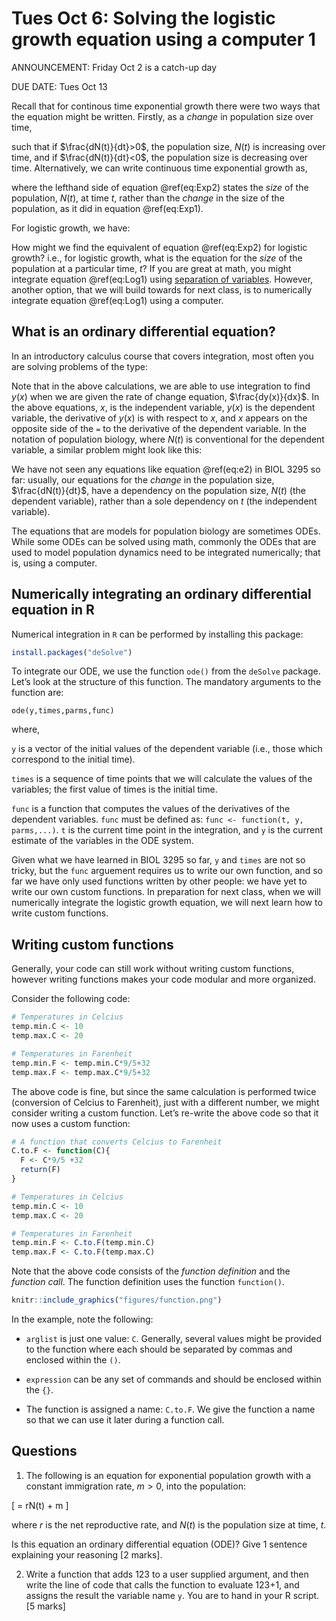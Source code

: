 # Tues Oct 6: Solving the logistic growth equation using a computer 1 {#NumSolve1}

ANNOUNCEMENT: Friday Oct 2 is a catch-up day

DUE DATE: Tues Oct 13

Recall that for continous time exponential growth there were two ways that the equation might be written. Firstly, as a _change_ in population size over time,

\begin{equation}
\frac{dN(t)}{dt} = rN(t),
(\#eq:Exp1)
\end{equation}

such that if $\frac{dN(t)}{dt}>0$, the population size, $N(t)$ is increasing over time, and if $\frac{dN(t)}{dt}<0$, the population size is decreasing over time. Alternatively, we can write continuous time exponential growth as,

\begin{equation}
N(t) = N(0)e^{rt},
(\#eq:Exp2)
\end{equation}

where the lefthand side of equation \@ref(eq:Exp2) states the _size_ of the population, $N(t)$, at time $t$, rather than the _change_ in the size of the population, as it did in equation \@ref(eq:Exp1). 

For logistic growth, we have:

\begin{equation}
\frac{dN(t)}{dt} = rN(t)\left(1 - \frac{N(t)}{K} \right).
(\#eq:Log1)
\end{equation}

How might we find the equivalent of equation \@ref(eq:Exp2) for logistic growth? i.e., for logistic growth, what is the equation for the _size_ of the population at a particular time, $t$? If you are great at math, you might integrate equation \@ref(eq:Log1) using [separation of variables](https://math.usu.edu/~powell/ysa-html/node8.html). However, another option, that we will build towards for next class, is to numerically integrate equation \@ref(eq:Log1) using a computer.


## What is an ordinary differential equation?
In an introductory calculus course that covers integration, most often you are solving problems of the type:

\begin{eqnarray}
\frac{dy(x)}{dx} &=& x^2, \\
\int \frac{dy(x)}{dx} &=& \int x^2 \ dx, \\
y(x) &=& \frac{1}{3}x^3 + c.
(\#eq:e1)
\end{eqnarray}

Note that in the above calculations, we are able to use integration to find $y(x)$ when we are given the rate of change equation, $\frac{dy(x)}{dx}$. In the above equations, $x$, is the independent variable, $y(x)$ is the dependent variable, the derivative of $y(x)$ is with respect to $x$, and $x$ appears on the opposite side of the `=` to the derivative of the dependent variable. In the notation of population biology, where $N(t)$ is conventional for the dependent variable, a similar problem might look like this:

\begin{eqnarray}
\int \frac{dN(t)}{dt} &=& \int rt \ dt, \\ \nonumber
N(t) &=& \frac{1}{2}rt^2 + c. 
(\#eq:e2)
\end{eqnarray}

We have not seen any equations like equation \@ref(eq:e2) in BIOL 3295 so far: usually, our equations for the _change_ in the population size, $\frac{dN(t)}{dt}$, have a dependency on the population size, $N(t)$ (the dependent variable), rather than a sole dependency on $t$ (the independent variable).

The equations that are models for population biology are sometimes ODEs. While some ODEs can be solved using math, commonly the ODEs that are used to model population dynamics need to be integrated numerically; that is, using a computer. 

## Numerically integrating an ordinary differential equation in R

Numerical integration in `R` can be performed by installing this package:

```r
install.packages("deSolve")
```

To integrate our ODE, we use the function `ode()` from the `deSolve` package. Let's look at the structure of this function. The mandatory arguments to the function are:

`ode(y,times,parms,func)`

where,

`y` is a vector of the initial values of the dependent variable (i.e., those which correspond to the initial time).

`times` is a sequence of time points that we will calculate the values of the variables; the first value of times is the initial time.

`func` is a function that computes the values of the derivatives of the dependent variables. `func` must be defined as: `func <- function(t, y, parms,...)`. `t` is the current time point in the integration, and `y` is the current estimate of the variables in the ODE system.

Given what we have learned in BIOL 3295 so far, `y` and `times` are not so tricky, but the `func` arguement requires us to write our own function, and so far we have only used functions written by other people: we have yet to write our own custom functions. In preparation for next class, when we will numerically integrate the logistic growth equation, we will next learn how to write custom functions.

## Writing custom functions
Generally, your code can still work without writing custom functions, however writing functions makes your code modular and more organized.

Consider the following code:

```r
# Temperatures in Celcius
temp.min.C <- 10
temp.max.C <- 20

# Temperatures in Farenheit
temp.min.F <- temp.min.C*9/5+32
temp.max.F <- temp.max.C*9/5+32 
```

The above code is fine, but since the same calculation is performed twice (conversion of Celcius to Farenheit), just with a different number, we might consider writing a custom function. Let's re-write the above code so that it now uses a custom function:

```r
# A function that converts Celcius to Farenheit
C.to.F <- function(C){
  F <- C*9/5 +32
  return(F)
}

# Temperatures in Celcius
temp.min.C <- 10
temp.max.C <- 20

# Temperatures in Farenheit
temp.min.F <- C.to.F(temp.min.C)
temp.max.F <- C.to.F(temp.max.C)
```

Note that the above code consists of the _function definition_ and the _function call_. The function definition uses the function `function()`.

```r
knitr::include_graphics("figures/function.png")
```

In the example, note the following:

- `arglist` is just one value: `C`. Generally, several values might be provided to the function where each should be separated by commas and enclosed within the `()`.

- `expression` can be any set of commands and should be enclosed within the `{}`.

- The function is assigned a name: `C.to.F`. We give the function a name so that we can use it later during a function call.

## Questions
1. The following is an equation for exponential population growth with a constant immigration rate, $m>0$, into the population:

\[
\frac{dN(t)}{dt}= rN(t) + m
\]

where $r$ is the net reproductive rate, and $N(t)$ is the population size at time, $t$.

Is this equation an ordinary differential equation (ODE)? Give 1 sentence explaining your reasoning [2 marks].

2. Write a function that adds 123 to a user supplied argument, and then write the line of code that calls the function to evaluate 123+1, and assigns the result the variable name `y`. You are to hand in your R script. [5 marks]
